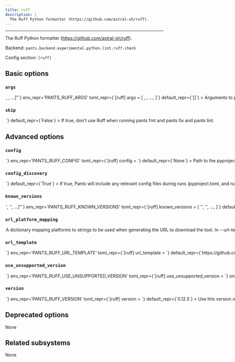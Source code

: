 ```yaml
---
title: ruff
description: |
  The Ruff Python formatter (https://github.com/astral-sh/ruff).
---
```



---

The Ruff Python formatter (https://github.com/astral-sh/ruff).

Backend: <span className="color--primary">`pants.backend.experimental.python.lint.ruff.check`</span>

Config section: <span className="color--primary">`[ruff]`</span>

<span className={styles.options}>

## Basic options

### `args`

<Option
  cli_repr={`--ruff-args="[<shell_str>, <shell_str>, ...]"`}
  env_repr='PANTS_RUFF_ARGS'
  toml_repr={`[ruff]
args = [
    <shell_str>,
    <shell_str>,
    ...,
]`}
  default_repr={`[]`}
>

Arguments to pass directly to Ruff, e.g. `--ruff-args='--exclude=foo --ignore=E501'`.

</Option>

### `skip`

<Option
  cli_repr={`--[no-]ruff-skip`}
  env_repr='PANTS_RUFF_SKIP'
  toml_repr={`[ruff]
skip = <bool>`}
  default_repr={`False`}
>

If true, don&#x27;t use Ruff when running `pants fmt` and `pants fix` and `pants lint`.

</Option>

## Advanced options

### `config`

<Option
  cli_repr={`--ruff-config=<file_option>`}
  env_repr='PANTS_RUFF_CONFIG'
  toml_repr={`[ruff]
config = <file_option>`}
  default_repr={`None`}
>

Path to the `pyproject.toml` or `ruff.toml` file to use for configuration (https://github.com/astral-sh/ruff#configuration).

Setting this option will disable `[ruff].config_discovery`. Use this option if the config is located in a non-standard location.

</Option>

### `config_discovery`

<Option
  cli_repr={`--[no-]ruff-config-discovery`}
  env_repr='PANTS_RUFF_CONFIG_DISCOVERY'
  toml_repr={`[ruff]
config_discovery = <bool>`}
  default_repr={`True`}
>

If true, Pants will include any relevant config files during runs (`pyproject.toml`, and `ruff.toml`).

Use `[ruff].config` instead if your config is in a non-standard location.

</Option>

### `known_versions`

<Option
  cli_repr={`--ruff-known-versions="['<str>', '<str>', ...]"`}
  env_repr='PANTS_RUFF_KNOWN_VERSIONS'
  toml_repr={`[ruff]
known_versions = [
    '<str>',
    '<str>',
    ...,
]`}
  default_repr={`[\n  "0.12.5|macos_x86_64|5af0b2931581a5ed91743c9f669c23cb0db9bb1f0c49f8695ad1443dbc6a9e50|12478716",\n  "0.12.5|macos_arm64|8819b61cff645c1d1671df331bb57c1ab230094b686942bccedde1f888feb522|11719060",\n  "0.12.5|linux_x86_64|79beb4eac07beaea24774709eeb88a87115f1b53f857dcc1155431e642e01ade|12995071",\n  "0.12.5|linux_arm64|f147ccdbe26d35f2752c6d97d158bc8e3b4d1833d283748fc48f350c698a6f7b|11787954",\n  "0.11.13|macos_x86_64|8dcc61306472f75c07af6d0446060e26227d773cee319d21900ac3a1d7bc4955|11085786",\n  "0.11.13|macos_arm64|7d5e8feea7ee5c3962807996cad557e8a0c4d676c1cba6223bfb0e8b2ca07723|10425890",\n  "0.11.13|linux_x86_64|4540e8bc5b2af73c4b79e9e993724b044310eea4aa9003cf05ed4bdee6c25735|11609889",\n  "0.11.13|linux_arm64|1ff8292d610302bc20791f6ab264de499b6d2fbf89030fef915908c564a78e82|10519905",\n  "0.11.5|macos_x86_64|c28725c6421d5834b2cd16c7b13c3831b3363d6d558448d7dd3e0aa695551f94|10882726",\n  "0.11.5|macos_arm64|4a5b1a44412bda817debb67d826a565f11b235744870b509f44102403a3a9e89|10228748",\n  "0.11.5|linux_x86_64|067c1c6c4d6033b65fe788f5310075686110b286a102431fb19883c079e2fca1|11413549",\n  "0.11.5|linux_arm64|77c11c7a70d3bf499915bab5a7691e955f4127164c4cfb7ef4e0773892ed2509|10318966",\n  "0.11.0|macos_x86_64|a208dee9c1a7a063dace746836fd2d7e5f7694d2142700d3964fccf141ada555|10861900",\n  "0.11.0|macos_arm64|09ea313f2aab3844432b46c6c5e3e066b26ae4953f4bac1e545176e5dea22306|10239274",\n  "0.11.0|linux_x86_64|3148cd8131ec4f525551b16a57186f5533c705950269cbee7674d484ca6eefe5|11412993",\n  "0.11.0|linux_arm64|60904d6d51b1a8dd49ab948dd1de33ce439ca872c82faa5dab90fce838539317|10313237",\n  "0.10.0|macos_x86_64|2388af7881c7e50026388e953fa6eab7c1ae94c868926a6185c3cb38f9f15aa2|10862770",\n  "0.10.0|macos_arm64|1da279b8302cd86f50d38fc8ad62cd12f4d07c0c402c13a3bac7dc244c7db138|10224628",\n  "0.10.0|linux_x86_64|5e949f667a1dd76ab4382ba713fed3390ddc6088147ba0eb70fd8aa2ec564751|11399512",\n  "0.10.0|linux_arm64|7b9fe2e2cecde897fb35a1a0bb1ccd10dde3395acd81aea7e5e6b0b24824e7c7|10305951",\n  "0.9.10|macos_x86_64|1e5080489fdf483e7111bb1575f045ec13da2fdbfc6ac5fd58b5d55cf9cd7668|10838186",\n  "0.9.10|macos_arm64|1fccbd53431eaa596f2322494edbdc444f99db651566188fa0a9820c26bbef77|10147621",\n  "0.9.10|linux_x86_64|15e93ee078beb5ec24d1afb02a1cce2a873ac627d378c987adda4f6ab3b5f886|11373081",\n  "0.9.10|linux_arm64|c131df77457ed45aa44b617194563ceea2e29e595c42d06804e04155529423b4|10245226",\n  "0.9.6|macos_x86_64|ec88c095036b25e95391ea202fcc9496d565f4e43152db10785eb9757ea0815d|11663591",\n  "0.9.6|macos_arm64|a3132eb5e3d95f36d378144082276fbed0309789dadb19d8a4c41ec5e80451fb|11124436",\n  "0.9.6|linux_x86_64|c725f57aa11d636f1d7f0f378c604d4db29c4dbb5ff0578f9fbbc578364875df|12568611",\n  "0.9.6|linux_arm64|8f64e97deae1c12f659fd13e6e14d78cf15ed876d1548ac76b235f78ab5803e1|11929444",\n  "0.8.6|macos_x86_64|3ff48d180472a1aee6385ba43606ba6a5a6ab89f16a3ca8ccb234966fe3698c1|10374010",\n  "0.8.6|macos_arm64|d24cfe247de2bfd90d7f0604196247b680e1db5b6c8427cf6e540c38044526f7|10005432",\n  "0.8.6|linux_x86_64|a691c78f045f7202b15620939c4b087f301afe884e42d09a19725f61581aa887|11329234",\n  "0.8.6|linux_arm64|23c5d1dd7eed23d2bd6d340df05a068030e267db28150892a72e3dc97b175164|10868993",\n  "0.7.4|macos_x86_64|9762afafafacd801eb95a086dcd3359075ab5cc4cd1371b7ff0550c44ac4e47c|10223356",\n  "0.7.4|macos_arm64|af9583bff12afbca5d5670334e0187dd60c4d91bc71317d1b2dde70cb1200ba9|9882883",\n  "0.7.4|linux_x86_64|38ff38639f33764acf2cf3c3252e2a214b7f5fedafa67c50909926297dba9229|11172665",\n  "0.7.4|linux_arm64|329ddf6bb4f34fbcba273ecb1460280aa2ad92150a94f58110861b3c4453ce35|10703090",\n  "0.7.2|macos_x86_64|5815756947d0a7b1d90805b07ffb2c376c8a9800e9462d545839dc0d79a091d2|10162492",\n  "0.7.2|macos_arm64|1c9f5a4fc815330d01fd8a56a7a70114ff3ed149bd997ff831524313705ba991|9802953",\n  "0.7.2|linux_x86_64|b769e11a3e23a72692cb97ed762ff28e48534972a8ef447fd5b0d3178a56ffd8|11097578",\n  "0.7.2|linux_arm64|f9342fcca6b58143f316ef3e617f39334edb4c3d15fced5220bd939685f6261d|10651691",\n  "0.6.9|macos_x86_64|34aa37643e30dcb81a3c0e011c3a8df552465ea7580ba92ca727a3b7c6de25d1|10018168",\n  "0.6.9|macos_arm64|b94562393a4bf23f1a48521f5495a8e48de885b7c173bd7ea8206d6d09921633|9697031",\n  "0.6.9|linux_x86_64|39a1cd878962ebc88322b4f6d33cae2292454563028f93a3f1f8ce58e3025b07|11000553",\n  "0.6.9|linux_arm64|73df3729a3381d0918e4640aac4b2653c542f74c7b7843dee8310e2c877e6f2e|10724239",\n  "0.6.4|macos_x86_64|4438cbc80c6aa0e839abc3abb2a869a27113631cb40aa26540572fb53752c432|9463378",\n  "0.6.4|macos_arm64|2648dd09984c82db9f3163ce8762c89536e4bf0e198f17e06a01c0e32214273e|9167424",\n  "0.6.4|linux_x86_64|3ca04aabf7259c59193e4153a865618cad26f73be930ce5f6109e0e6097d037b|10373921",\n  "0.6.4|linux_arm64|a9157a0f062d62c1b1582284a8d10629503f38bc9b7126b614cb7569073180ff|10120541",\n  "0.5.7|macos_x86_64|1f9a7d307f191781fc895947af21d32f8c810c5a5a4cdff16ac53d88a14acd69|8662539",\n  "0.5.7|macos_arm64|b78a09f44dc60d8c894aba6cad55abd3b0eccc0992d60a86f74155fc459e227b|8256430",\n  "0.5.7|linux_x86_64|9a5580536ef9cea7d8e56be8af712ac5cd152c081969ece2fbc3631b30bbb5e8|10263458",\n  "0.5.7|linux_arm64|2509d20ef605fb1c8af37af1f46fefc85e1d72add6e87187cb6543420c05dfb1|9991080",\n  "0.4.10|macos_x86_64|6e96f288d13b68863e79c9f107a0c51660215829726c9d3dc4879c1801fa3140|8490153|https://github.com/astral-sh/ruff/releases/download/v0.4.10/ruff-0.4.10-x86_64-apple-darwin.tar.gz",\n  "0.4.10|macos_arm64|5a4ff81270eee1efa7901566719aca705a3e8d0f1abead96c01caa4678a7762e|8094319|https://github.com/astral-sh/ruff/releases/download/v0.4.10/ruff-0.4.10-aarch64-apple-darwin.tar.gz",\n  "0.4.10|linux_x86_64|332ba368c6e08afc3c5d1c7f6e4fb7bf238b7cbf007b400e6bdf01a0a36ae656|10130989|https://github.com/astral-sh/ruff/releases/download/v0.4.10/ruff-0.4.10-x86_64-unknown-linux-musl.tar.gz",\n  "0.4.10|linux_arm64|75332c97520233b5f95cb3d40bdef13b40e1aa5e6c82a078623993545771f55f|9851689|https://github.com/astral-sh/ruff/releases/download/v0.4.10/ruff-0.4.10-aarch64-unknown-linux-musl.tar.gz",\n  "0.4.9|macos_x86_64|e4d745adb0f5a0b08f2c9ca71e57f451a9b8485ae35b5555d9f5d20fc93a6cb6|8510706|https://github.com/astral-sh/ruff/releases/download/v0.4.9/ruff-0.4.9-x86_64-apple-darwin.tar.gz",\n  "0.4.9|macos_arm64|5f4506d7ec2ae6ac5a48ba309218a4b825a00d4cad9967b7bbcec1724ef04930|8148128|https://github.com/astral-sh/ruff/releases/download/v0.4.9/ruff-0.4.9-aarch64-apple-darwin.tar.gz",\n  "0.4.9|linux_x86_64|5ceba21dad91e3fa05056ca62f278b0178516cfad8dbf08cf2433c6f1eeb92d3|8863118|https://github.com/astral-sh/ruff/releases/download/v0.4.9/ruff-0.4.9-x86_64-unknown-linux-musl.tar.gz",\n  "0.4.9|linux_arm64|00c50563f9921a141ddd4ec0371149f3bbfa0369d9d238a143bcc3a932363785|8106747|https://github.com/astral-sh/ruff/releases/download/v0.4.9/ruff-0.4.9-aarch64-unknown-linux-musl.tar.gz",\n  "0.3.7|macos_x86_64|b1c961c1bed427e74ab72950c6debcb078c82aba0ee347183cc27a9fc8aaa43b|8615221|https://github.com/astral-sh/ruff/releases/download/v0.3.7/ruff-0.3.7-x86_64-apple-darwin.tar.gz",\n  "0.3.7|linux_x86_64|3f8348096f7d9c0a9266c4a821dbc7599ef299983e456b61eb0d5290d8615df8|8905370|https://github.com/astral-sh/ruff/releases/download/v0.3.7/ruff-0.3.7-x86_64-unknown-linux-musl.tar.gz",\n  "0.3.7|linux_arm64|0e79fbefcd813a10fa60250441bbe36978c95d010b64646848fada64b9af61f0|8180808|https://github.com/astral-sh/ruff/releases/download/v0.3.7/ruff-0.3.7-aarch64-unknown-linux-musl.tar.gz",\n  "0.2.2|macos_x86_64|798a2028a783f10f21f11eb59763eabcff9961d4302cdcc37d186ab9f864ca82|7611899|https://github.com/astral-sh/ruff/releases/download/v0.2.2/ruff-0.2.2-x86_64-apple-darwin.tar.gz",\n  "0.2.2|macos_arm64|21454a77f0a5ff8ed23a43327f6de9c2f9f6bab1352ebe87fc03866889fa7fae|7262889|https://github.com/astral-sh/ruff/releases/download/v0.2.2/ruff-0.2.2-aarch64-apple-darwin.tar.gz",\n  "0.2.2|linux_x86_64|044e4dbd46acc12de78a144c24fd9af86003eaba28e83244546d85076a9c7b04|7881552|https://github.com/astral-sh/ruff/releases/download/v0.2.2/ruff-0.2.2-x86_64-unknown-linux-musl.tar.gz",\n  "0.2.2|linux_arm64|e73a37f41acf4a4f44cdb9b587316f0f9eb83b51c3c134d1401501e3f8d65dee|7247275|https://github.com/astral-sh/ruff/releases/download/v0.2.2/ruff-0.2.2-aarch64-unknown-linux-musl.tar.gz",\n  "0.1.15|macos_x86_64|6d006dc427a74cba930717297b0c472856a2be4cfc37cd04309895c11329dc68|7308240|https://github.com/astral-sh/ruff/releases/download/v0.1.15/ruff-0.1.15-x86_64-apple-darwin.tar.gz",\n  "0.1.15|macos_arm64|373c648d693ddaf4f1936a05d3093aabd08553f585c3c3afbbdba41d16b70032|7025376|https://github.com/astral-sh/ruff/releases/download/v0.1.15/ruff-0.1.15-aarch64-apple-darwin.tar.gz",\n  "0.1.15|linux_x86_64|d7389b9743b0b909c364d11bba94d13302171d751430b58c13dcdf248e924276|7605249|https://github.com/astral-sh/ruff/releases/download/v0.1.15/ruff-0.1.15-x86_64-unknown-linux-musl.tar.gz",\n  "0.1.15|linux_arm64|e9ed3c353c4f2b801ed4d21fee2b6159883ad777e959fbbad0b2d2b22e1974c7|7049764|https://github.com/astral-sh/ruff/releases/download/v0.1.15/ruff-0.1.15-aarch64-unknown-linux-musl.tar.gz"\n]`}
>

Known versions to verify downloads against.

Each element is a pipe-separated string of `version|platform|sha256|length` or
`version|platform|sha256|length|url_override`, where:

- `version` is the version string
- `platform` is one of `[linux_arm64,linux_x86_64,macos_arm64,macos_x86_64]`
- `sha256` is the 64-character hex representation of the expected sha256
  digest of the download file, as emitted by `shasum -a 256`
- `length` is the expected length of the download file in bytes, as emitted by
  `wc -c`
- (Optional) `url_override` is a specific url to use instead of the normally
  generated url for this version

E.g., `3.1.2|macos_x86_64|6d0f18cd84b918c7b3edd0203e75569e0c7caecb1367bbbe409b44e28514f5be|42813`.
and `3.1.2|macos_arm64 |aca5c1da0192e2fd46b7b55ab290a92c5f07309e7b0ebf4e45ba95731ae98291|50926|https://example.mac.org/bin/v3.1.2/mac-aarch64-v3.1.2.tgz`.

Values are space-stripped, so pipes can be indented for readability if necessary.

</Option>

### `url_platform_mapping`

<Option
  cli_repr={`--ruff-url-platform-mapping="{'key1': val1, 'key2': val2, ...}"`}
  env_repr='PANTS_RUFF_URL_PLATFORM_MAPPING'
  toml_repr={`[ruff.url_platform_mapping]
key1 = val1
key2 = val2
...`}
  default_repr={`{\n  "linux_arm64": "aarch64-unknown-linux-musl",\n  "linux_x86_64": "x86_64-unknown-linux-musl",\n  "macos_arm64": "aarch64-apple-darwin",\n  "macos_x86_64": "x86_64-apple-darwin"\n}`}
>

A dictionary mapping platforms to strings to be used when generating the URL to download the tool.

In `--url-template`, anytime the `{platform}` string is used, Pants will determine the current platform, and substitute `{platform}` with the respective value from your dictionary.

For example, if you define `{"macos_x86_64": "apple-darwin", "linux_x86_64": "unknown-linux"}`, and run Pants on Linux with an intel architecture, then `{platform}` will be substituted in the `--url-template` option with `unknown-linux`.

</Option>

### `url_template`

<Option
  cli_repr={`--ruff-url-template=<str>`}
  env_repr='PANTS_RUFF_URL_TEMPLATE'
  toml_repr={`[ruff]
url_template = <str>`}
  default_repr={`https://github.com/astral-sh/ruff/releases/download/{version}/ruff-{platform}.tar.gz`}
>

URL to download the tool, either as a single binary file or a compressed file (e.g. zip file). You can change this to point to your own hosted file, e.g. to work with proxies or for access via the filesystem through a `file:$abspath` URL (e.g. `file:/this/is/absolute`, possibly by [templating the buildroot in a config file](https://www.pantsbuild.org/2.29/docs/using-pants/key-concepts/options#config-file-entries)).

Use `{version}` to have the value from `--version` substituted, and `{platform}` to have a value from `--url-platform-mapping` substituted in, depending on the current platform. For example, https://github.com/.../protoc-&#123;version&#125;-&#123;platform&#125;.zip.

</Option>

### `use_unsupported_version`

<Option
  cli_repr={`--ruff-use-unsupported-version=<UnsupportedVersionUsage>`}
  env_repr='PANTS_RUFF_USE_UNSUPPORTED_VERSION'
  toml_repr={`[ruff]
use_unsupported_version = <UnsupportedVersionUsage>`}
  one_of='error, warning'
  default_repr={`error`}
>

What action to take in case the requested version of Ruff is not supported.

Supported Ruff versions: &#x3E;=0.1.2,&#x3C;1

</Option>

### `version`

<Option
  cli_repr={`--ruff-version=<str>`}
  env_repr='PANTS_RUFF_VERSION'
  toml_repr={`[ruff]
version = <str>`}
  default_repr={`0.12.5`}
>

Use this version of Ruff.

Supported Ruff versions: &#x3E;=0.1.2,&#x3C;1

</Option>

## Deprecated options

None

## Related subsystems

None

</span>
